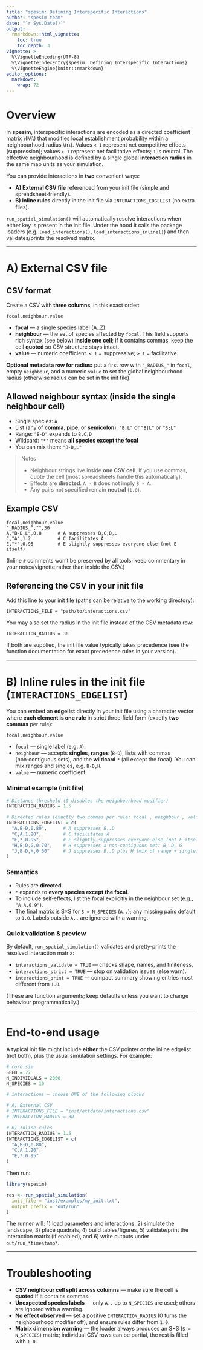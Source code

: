 ```yaml
---
title: "spesim: Defining Interspecific Interactions"
author: "spesim team"
date: "`r Sys.Date()`"
output:
  rmarkdown::html_vignette:
    toc: true
    toc_depth: 3
vignette: >
  %\VignetteEncoding{UTF-8}
  %\VignetteIndexEntry{spesim: Defining Interspecific Interactions}
  %\VignetteEngine{knitr::rmarkdown}
editor_options: 
  markdown: 
    wrap: 72
---
```


# Overview

In **spesim**, interspecific interactions are encoded as a directed
coefficient matrix \\(M\\) that modifies local establishment probability
within a neighbourhood radius \\(r\\). Values `< 1` represent net
competitive effects (suppression); values `> 1` represent net
facilitative effects; `1` is neutral. The effective neighbourhood is
defined by a single global **interaction radius** in the same map units
as your simulation.

You can provide interactions in **two** convenient ways:

- **A) External CSV file** referenced from your init file (simple and
  spreadsheet‑friendly).
- **B) Inline rules** directly in the init file via
  `INTERACTIONS_EDGELIST` (no extra files).

`run_spatial_simulation()` will automatically resolve interactions when
either key is present in the init file. Under the hood it calls the
package loaders (e.g. `load_interactions()`, `load_interactions_inline()`)
and then validates/prints the resolved matrix.

---

# A) External CSV file

## CSV format

Create a CSV with **three columns**, in this exact order:

```
focal,neighbour,value
```

- **focal** — a single species label (A..Z).
- **neighbour** — the set of species affected by `focal`. This field
  supports rich syntax (see below) **inside one cell**; if it contains
  commas, keep the cell **quoted** so CSV structure stays intact.
- **value** — numeric coefficient. `< 1` = suppressive; `> 1` = facilitative.

**Optional metadata row for radius:** put a first row with
`"_RADIUS_"` in `focal`, empty `neighbour`, and a numeric `value` to
set the global neighbourhood radius (otherwise radius can be set in the
init file).

## Allowed neighbour syntax (inside the single neighbour cell)

- Single species: `A`
- List (any of **comma**, **pipe**, or **semicolon**): `"B,L"` or `"B|L"` or `"B;L"`
- Range: `"B-D"` expands to `B,C,D`
- Wildcard: `"*"` means **all species except the focal**
- You can mix them: `"B-D,L"`

> Notes
>
> - Neighbour strings live inside **one CSV cell**. If you use commas,
>   quote the cell (most spreadsheets handle this automatically).
> - Effects are **directed**. `A → B` does not imply `B → A`.
> - Any pairs not specified remain **neutral** (`1.0`).

## Example CSV

```csv
focal,neighbour,value
"_RADIUS_","",30
A,"B-D,L",0.8      # A suppresses B,C,D,L
C,"A",1.2          # C facilitates A
E,"*",0.95         # E slightly suppresses everyone else (not E itself)
```

(Inline `#` comments won’t be preserved by all tools; keep commentary in
your notes/vignette rather than inside the CSV.)

## Referencing the CSV in your init file

Add this line to your init file (paths can be relative to the working
directory):

```
INTERACTIONS_FILE = "path/to/interactions.csv"
```

You may also set the radius in the init file instead of the CSV metadata
row:

```
INTERACTION_RADIUS = 30
```

If both are supplied, the init file value typically takes precedence (see
the function documentation for exact precedence rules in your version).

---

# B) Inline rules in the init file (`INTERACTIONS_EDGELIST`)

You can embed an **edgelist** directly in your init file using a
character vector where **each element is one rule** in strict
three‑field form (exactly **two commas** per rule):

```
focal,neighbour,value
```

- `focal` — single label (e.g. `A`).
- `neighbour` — accepts **singles**, **ranges** (`B-D`), **lists** with
  commas (non‑contiguous sets), and the **wildcard** `*` (all except
  the focal). You can mix ranges and singles, e.g. `B-D,H`.
- `value` — numeric coefficient.

### Minimal example (init file)

```r
# Distance threshold (0 disables the neighbourhood modifier)
INTERACTION_RADIUS = 1.5

# Directed rules (exactly two commas per rule: focal , neighbour , value)
INTERACTIONS_EDGELIST = c(
  "A,B-D,0.80",      # A suppresses B..D
  "C,A,1.20",        # C facilitates A
  "E,*,0.95",        # E slightly suppresses everyone else (not E itself)
  "H,B,D,G,0.70",    # H suppresses a non-contiguous set: B, D, G
  "J,B-D,H,0.60"     # J suppresses B..D plus H (mix of range + single)
)
```

### Semantics

- Rules are **directed**.
- `*` expands to **every species except the focal**.
- To include self‑effects, list the focal explicitly in the neighbour set
  (e.g., `"A,A,0.9"`).
- The final matrix is S×S for `S = N_SPECIES` (`A..`); any missing
  pairs default to `1.0`. Labels outside `A..` are ignored with a
  warning.

### Quick validation & preview

By default, `run_spatial_simulation()` validates and pretty‑prints the
resolved interaction matrix:

- `interactions_validate = TRUE` — checks shape, names, and finiteness.
- `interactions_strict = TRUE` — stop on validation issues (else warn).
- `interactions_print = TRUE` — compact summary showing entries most
  different from `1.0`.

(These are function arguments; keep defaults unless you want to change
behaviour programmatically.)

---

# End‑to‑end usage

A typical init file might include **either** the CSV pointer **or** the
inline edgelist (not both), plus the usual simulation settings. For
example:

```r
# core sim
SEED = 77
N_INDIVIDUALS = 2000
N_SPECIES = 10

# interactions — choose ONE of the following blocks

# A) External CSV
# INTERACTIONS_FILE = "inst/extdata/interactions.csv"
# INTERACTION_RADIUS = 30

# B) Inline rules
INTERACTION_RADIUS = 1.5
INTERACTIONS_EDGELIST = c(
  "A,B-D,0.80",
  "C,A,1.20",
  "E,*,0.95"
)
```

Then run:

```r
library(spesim)

res <- run_spatial_simulation(
  init_file = "inst/examples/my_init.txt",
  output_prefix = "out/run"
)
```

The runner will:
1) load parameters and interactions, 2) simulate the landscape,
3) place quadrats, 4) build tables/figures, 5) validate/print the
interaction matrix (if enabled), and 6) write outputs under
`out/run_*timestamp*`.

---

# Troubleshooting

- **CSV neighbour cell split across columns** — make sure the cell is
  **quoted** if it contains commas.
- **Unexpected species labels** — only `A..` up to `N_SPECIES` are used;
  others are ignored with a warning.
- **No effect observed** — set a positive `INTERACTION_RADIUS` (0 turns
  the neighbourhood modifier off), and ensure rules differ from `1.0`.
- **Matrix dimension warning** — the loader always produces an S×S
  (`S = N_SPECIES`) matrix; individual CSV rows can be partial, the rest
  is filled with `1.0`.
